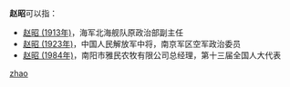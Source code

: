 '''赵昭'''可以指：
* [[赵昭_(1913年)|赵昭 (1913年)]]，海军北海舰队原政治部副主任
* [[赵昭_(1923年)|赵昭 (1923年)]]，中国人民解放军中将，南京军区空军政治委员
* [[赵昭_(1984年)|赵昭 (1984年)]]，南阳市雅民农牧有限公司总经理，第十三届全国人大代表

{{disambig}}

[[Category:二字赵姓人名消歧义|zhao]]